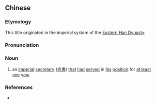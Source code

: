 {{also|尚书郎}}
==Chinese==
{{zh-forms|s=尚书郎|type=21}}

===Etymology===
This title originated in the imperial system of the [[w:Han Dynasty|Eastern Han Dynasty]].

===Pronunciation===
{{zh-pron
|m=shàngshūláng
|cat=n
}}

===Noun===
{{zh-noun}}

# {{lb|zh|archaic}} an [[imperial]] [[secretary]] ([[尚書]]) [[that]] [[had]] [[served]] in [[his]] [[position]] for [[at least]] [[one]] [[year]]

===References===
* {{pedialite|尚書 (官職)|lang=zh}}